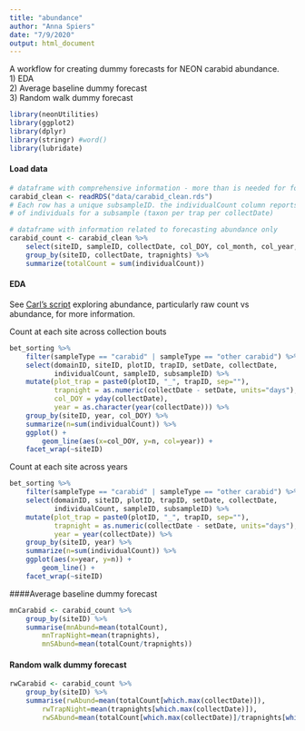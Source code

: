 ```yaml
---
title: "abundance"
author: "Anna Spiers"
date: "7/9/2020"
output: html_document
---
```


A workflow for creating dummy forecasts for NEON carabid abundance.  
1) EDA   
2) Average baseline dummy forecast  
3) Random walk dummy forecast 

```r
library(neonUtilities)
library(ggplot2)
library(dplyr)
library(stringr) #word()
library(lubridate)
```

#### Load data

```r
# dataframe with comprehensive information - more than is needed for forecasting abundance
carabid_clean <- readRDS("data/carabid_clean.rds") 
# Each row has a unique subsampleID. the individualCount column reports the raw count 
# of individuals for a subsample (taxon per trap per collectDate)

# dataframe with information related to forecasting abundance only
carabid_count <- carabid_clean %>%
    select(siteID, sampleID, collectDate, col_DOY, col_month, col_year, individualCount, trapnights) %>%
    group_by(siteID, collectDate, trapnights) %>%
    summarize(totalCount = sum(individualCount))
```

#### EDA

See [Carl's script](https://github.com/boettiger-lab/neon-forecast/blob/master/abundance/beetles.Rmd) exploring abundance, particularly raw count vs abundance, for more information.

Count at each site across collection bouts
```r
bet_sorting %>%
    filter(sampleType == "carabid" | sampleType == "other carabid") %>%
    select(domainID, siteID, plotID, trapID, setDate, collectDate, 
           individualCount, sampleID, subsampleID) %>%
    mutate(plot_trap = paste0(plotID, "_", trapID, sep=""),
           trapnight = as.numeric(collectDate - setDate, units="days"),
           col_DOY = yday(collectDate),
           year = as.character(year(collectDate))) %>%
    group_by(siteID, year, col_DOY) %>%
    summarize(n=sum(individualCount)) %>%
    ggplot() + 
        geom_line(aes(x=col_DOY, y=n, col=year)) +
    facet_wrap(~siteID)
```

Count at each site across years
```r
bet_sorting %>%
    filter(sampleType == "carabid" | sampleType == "other carabid") %>%
    select(domainID, siteID, plotID, trapID, setDate, collectDate, 
           individualCount, sampleID, subsampleID) %>%
    mutate(plot_trap = paste0(plotID, "_", trapID, sep=""),
           trapnight = as.numeric(collectDate - setDate, units="days"),
           year = year(collectDate)) %>%
    group_by(siteID, year) %>%
    summarize(n=sum(individualCount)) %>%
    ggplot(aes(x=year, y=n)) + 
        geom_line() +
    facet_wrap(~siteID)
```










####Average baseline dummy forecast  

```r

mnCarabid <- carabid_count %>%
	group_by(siteID) %>% 
	summarise(mnAbund=mean(totalCount), 
		mnTrapNight=mean(trapnights), 
		mnSAbund=mean(totalCount/trapnights))

```








#### Random walk dummy forecast 

```r

rwCarabid <- carabid_count %>%
	group_by(siteID) %>% 
	summarise(rwAbund=mean(totalCount[which.max(collectDate)]), 
		rwTrapNight=mean(trapnights[which.max(collectDate)]), 
		rwSAbund=mean(totalCount[which.max(collectDate)]/trapnights[which.max(collectDate)]))   

```






